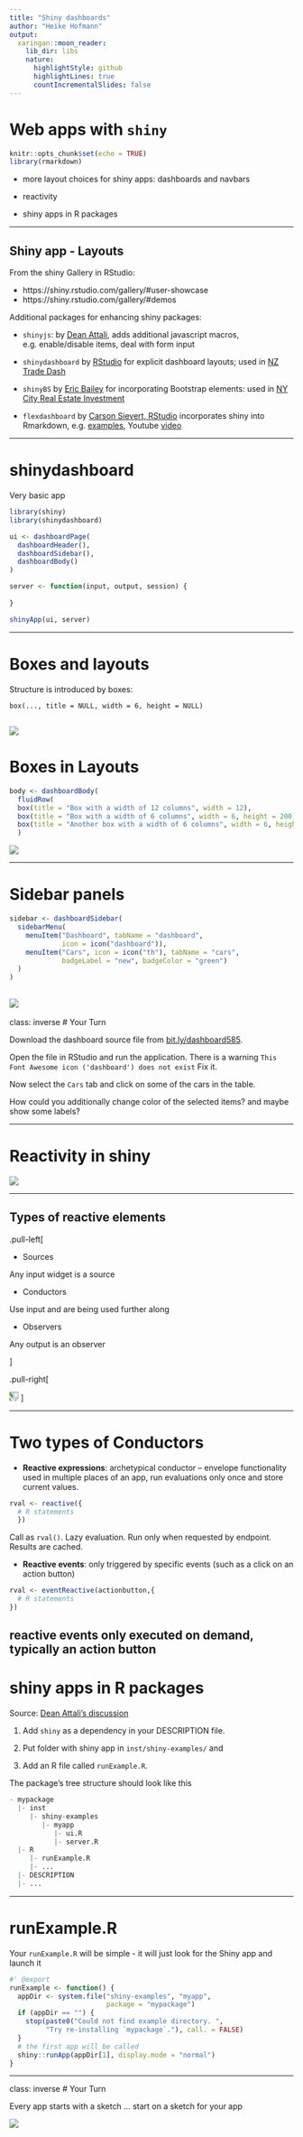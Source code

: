 ```yaml
---
title: "Shiny dashboards"
author: "Heike Hofmann"
output:
  xaringan::moon_reader:
    lib_dir: libs
    nature:
      highlightStyle: github
      highlightLines: true
      countIncrementalSlides: false
---
```


# Web apps with `shiny`

```r
knitr::opts_chunk$set(echo = TRUE)
library(rmarkdown)
```

- more layout choices for shiny apps: dashboards and navbars

- reactivity

- shiny apps in R packages

---

## Shiny app - Layouts

From the shiny Gallery in RStudio: 

  - https://shiny.rstudio.com/gallery/#user-showcase
  - https://shiny.rstudio.com/gallery/#demos

Additional packages for enhancing shiny packages:

- `shinyjs`: by [Dean Attali](https://deanattali.com/shinyjs/), adds additional javascript macros, e.g. enable/disable items, deal with form input

- `shinydashboard` by [RStudio](https://rstudio.github.io/shinydashboard/) for explicit dashboard layouts; used in [NZ Trade Dash](https://shiny.rstudio.com/gallery/nz-trade-dash.html)

- `shinyBS` by [Eric Bailey](https://ebailey78.github.io/shinyBS/install.html) for incorporating Bootstrap elements: used in [NY City Real Estate Investment](https://shiny.rstudio.com/gallery/real-estate-investment.html)

- `flexdashboard` by [Carson Sievert, RStudio]() incorporates shiny into Rmarkdown, e.g. [examples](https://pkgs.rstudio.com/flexdashboard/articles/examples.html), Youtube [video](https://www.youtube.com/watch?v=AVmfWL43B70)

---

# shinydashboard

Very basic app

```r
library(shiny)
library(shinydashboard)

ui <- dashboardPage(
  dashboardHeader(),
  dashboardSidebar(),
  dashboardBody()
)

server <- function(input, output, session) {
  
}

shinyApp(ui, server)
```
---

# Boxes and layouts

Structure is introduced by 
boxes:

`box(..., title = NULL, width = 6, height = NULL)`


![](images/boxes.png)
---

# Boxes in Layouts

```r
body <- dashboardBody(
  fluidRow(
  box(title = "Box with a width of 12 columns", width = 12),
  box(title = "Box with a width of 6 columns", width = 6, height = 200),
  box(title = "Another box with a width of 6 columns", width = 6, height = 200)
  )
```

![](images/three-boxes.png)

---

# Sidebar panels

```r
sidebar <- dashboardSidebar(
  sidebarMenu(
    menuItem("Dashboard", tabName = "dashboard", 
             icon = icon("dashboard")),
    menuItem("Cars", icon = icon("th"), tabName = "cars",
             badgeLabel = "new", badgeColor = "green")
  )
)
```

![](images/sidebar.png)
---
class: inverse
# Your Turn

Download the dashboard source file from [bit.ly/dashboard585](https://raw.githubusercontent.com/Stat585-at-ISU/materials-2022/main/10_interactive/dashboard.R).

Open the file in RStudio and run the application. 
There is a warning `This Font Awesome icon ('dashboard') does not exist`
Fix it.

Now select the `Cars` tab and click on some of the cars in the table. 

How could you additionally change color of the selected items? and maybe show some labels?


---

# Reactivity in shiny

![](https://upload.wikimedia.org/wikipedia/commons/d/d3/Newtons_cradle_animation_book_2.gif)


---

## Types of reactive elements


.pull-left[

- Sources

Any input widget is a source

- Conductors

Use input and are being used further along

- Observers

Any output is an observer

]

.pull-right[

<img id="reactive elements" src="https://shiny.rstudio.com/images/reactivity_diagrams/conductor.png" style="transform:rotate(90deg);">
]

---

# Two types of Conductors

- **Reactive expressions**: archetypical conductor -- envelope functionality used in multiple places of an app, run evaluations only once and store current values.

```r
rval <- reactive({ 
  # R statements 
  })
```

Call as `rval()`.  Lazy evaluation. Run only when requested by endpoint. Results are cached. 

- **Reactive events**: only triggered by specific events (such as a click on an action button)

```r
rval <- eventReactive(actionbutton,{
  # R statements
})
```

reactive events only executed on demand, typically an action button
---

# shiny apps in R packages

Source: [Dean Attali's discussion](https://deanattali.com/2015/04/21/r-package-shiny-app/)

1. Add `shiny` as a dependency in your DESCRIPTION file.

2. Put folder with shiny app in `inst/shiny-examples/` and 

3. Add an R file called `runExample.R`. 

The package’s tree structure should look like this

```r
- mypackage
  |- inst
     |- shiny-examples
        |- myapp
           |- ui.R
           |- server.R
  |- R
     |- runExample.R
     |- ...
  |- DESCRIPTION
  |- ...
```

---

# runExample.R

Your `runExample.R` will be simple - it will just look for the Shiny app and launch it


```r
#' @export
runExample <- function() {
  appDir <- system.file("shiny-examples", "myapp", 
                        package = "mypackage")
  if (appDir == "") { 
    stop(paste0("Could not find example directory. ",
         "Try re-installing `mypackage`."), call. = FALSE)
  }
  # the first app will be called
  shiny::runApp(appDir[1], display.mode = "normal") 
}
```

---
class: inverse
# Your Turn

Every app starts with a sketch ... start on a sketch for your app

![](images/sketch.jpg)
 